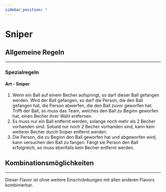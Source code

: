 ```yaml
---
sidebar_position: 7
---
```


# Sniper

<FlavorPreamble/>

## Allgemeine Regeln
<hr/>

### Spezialregeln

#### Art - <Highlight>Sniper</Highlight>

1. <Highlight>Wenn ein Ball auf einem Becher aufspringt, so darf dieser Ball gefangen werden. Wird der Ball gefangen, so darf die Person, die den Ball gefangen hat, die Person abwerfen, die den Ball zuvor geworfen hat. Trifft der Ball, so muss das Team, welches den Ball zu Beginn geworfen hat, einen Becher ihrer Wahl entfernen.</Highlight>
2. <Highlight>Es muss nur ein Ball entfernt werden, solange noch mehr als 2 Becher vorhanden sind. Sobald nur noch 2 Becher vorhanden sind, kann kein weiterer Becher durch Sniper entfernt werden.</Highlight>
3. <Highlight>Die Person, die zu Beginn den Ball geworfen hat und abgeworfen wird, kann versuchen den Ball zu fangen. Fängt sie Person den Ball erfolgreich, so muss ebenfalls kein Becher entfernt werden.</Highlight>

## Kombinationsmöglichkeiten
<hr/>

Dieser Flavor ist ohne weitere Einschränkungen mit allen anderen Flavors kombinierbar.
